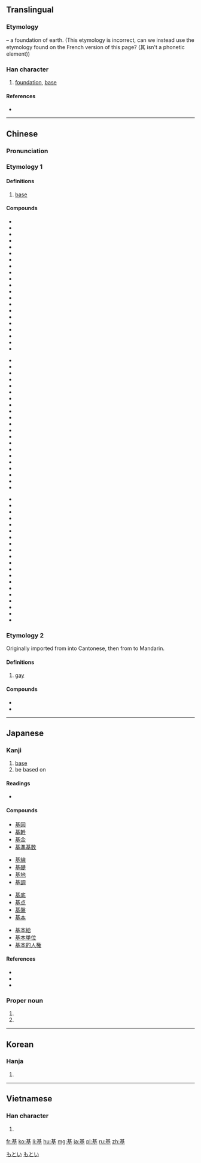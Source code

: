 ==Translingual==
{{stroke order|strokes=11}}

===Etymology===
{{Han etyl}}
{{Han compound|其|土|t2=earth|ls=psc|c1=p|c2=s}} – a foundation of earth.
(This etymology is incorrect, can we instead use the etymology found on the French version of this page? (其 isn't a phonetic element))

===Han character===
{{Han char|rn=32|rad=土|as=08|sn=11|four=4410<sub>4</sub>|canj=廿金土 (TCG)|ids=⿱[[其]][[土]]}}

# [[foundation]], [[base]]

====References====
* {{Han ref|kx=0231.120|dkj=05197|dj=0468.050|hdz=10449.070|uh=57FA|ud=22522|bh=B0F2|bd=45298}}

----

==Chinese==
{{zh-forms}}

===Pronunciation===
{{zh-pron
|m=jī
|c=gei1
|h=pfs=kî
|md=
|mn=ki
|w=
|mc=y
|oc=y
|cat=n
}}

===Etymology 1===
{{rfe|lang=zh}}

====Definitions====
{{zh-hanzi}}

# [[base]]

====Compounds====
{{top3}}
* {{zh-l|基本}}
* {{zh-l|基本詞彙}}
* {{zh-l|基本單位}}
* {{zh-l|基本電荷}}
* {{zh-l|基本法}}
* {{zh-l|基本功}}
* {{zh-l|基本工資}}
* {{zh-l|基本建設}}
* {{zh-l|基本粒子}}
* {{zh-l|基本路線}}
* {{zh-l|基本矛盾}}
* {{zh-l|基本上}}
* {{zh-l|基槽}}
* {{zh-l|基層}}
* {{zh-l|基礎}}
* {{zh-l|基礎教育}}
* {{zh-l|基礎科學}}
* {{zh-l|基礎課}}
* {{zh-l|基礎設施}}
* {{zh-l|基地}}
* {{zh-l|基點}}
{{mid3}}
* {{zh-l|基調}}
* {{zh-l|基督}}
* {{zh-l|基督教}}
* {{zh-l|基爾}}
* {{zh-l|基爾庫克}}
* {{zh-l|基爾特}}
* {{zh-l|基肥}}
* {{zh-l|基輔}}
* {{zh-l|基幹}}
* {{zh-l|基極}}
* {{zh-l|基價}}
* {{zh-l|基建}}
* {{zh-l|基腳}}
* {{zh-l|基金}}
* {{zh-l|基坑}}
* {{zh-l|基里巴斯}}
* {{zh-l|基里科}}
* {{zh-l|基隆}}
* {{zh-l|基律納}}
* {{zh-l|基馬爾}}
* {{zh-l|基諾族}}
{{mid3}}
* {{zh-l|基期}}
* {{zh-l|基色}}
* {{zh-l|基石}}
* {{zh-l|基數}}
* {{zh-l|基蘇木}}
* {{zh-l|基態}}
* {{zh-l|基團}}
* {{zh-l|基希訥烏}}
* {{zh-l|基線}}
* {{zh-l|基性岩}}
* {{zh-l|基岩}}
* {{zh-l|基業}}
* {{zh-l|基因}}
* {{zh-l|基因工程}}
* {{zh-l|基音}}
* {{zh-l|基於}}
* {{zh-l|基址}}
* {{zh-l|基質}}
* {{zh-l|基準}}
* {{zh-l|迦太基}}
{{bottom}}

===Etymology 2===
Originally imported from {{etyl|en|yue}} into Cantonese, then from {{etyl|yue|cmn}} to Mandarin.

====Definitions====
{{zh-hanzi}}

# {{cx|slang|lang=zh}} [[gay]]

====Compounds====
* {{zh-l|搞基}}
* {{zh-l|基友}}

----

==Japanese==

===Kanji===
{{ja-kanji|grade=5|rs=土08}}

# [[base]]
# be based on

====Readings====
* {{ja-readings|kanon=[[き]] (ki)|goon=[[こ]] (ko)|kun=[[もとい]] (motoi), [[もと]] (moto), [[もとづく]] (motodzuku)|nadzuke=[[のり]] (nori), [[はじむ]] (hajimu), [[はじめ]] (hajime), [[もと]] (moto), [[もとい]] (motoi)}}

====Compounds====
{{top4}}
* [[基因]]
* [[基幹]]
* [[基金]]
* [[基準基数]]
{{mid4}}
* [[基線]]
* [[基礎]]
* [[基地]]
* [[基調]]
{{mid4}}
* [[基底]]
* [[基点]]
* [[基盤]]
* [[基本]]
{{mid4}}
* [[基本給]]
* [[基本単位]]
* [[基本的人権]]
{{bottom}}

====References====
* {{S-JIS|8AEE}}
* {{JIS|3470}}
* {{EUC-JP|BBF9}}

===Proper noun===
{{ja-pos|k|proper|hira=もとい|rom=Motoi}}

# {{given name|male|lang=ja}}
# {{surname|lang=ja}}

[[Category:Japanese male given names|もとい]]
[[Category:Japanese surnames|もとい]]

----

==Korean==

===Hanja===
{{ko-hanja|hangeul=기|rv=gi|mr=ki}}

# {{defn|lang=ko|sort=土08}}

----

==Vietnamese==

===Han character===
{{vi-hantu|[[cơ]]|rs=土08}}

# {{defn|lang=vi|sort=土08}}

[[fr:基]]
[[ko:基]]
[[li:基]]
[[hu:基]]
[[mg:基]]
[[ja:基]]
[[pl:基]]
[[ru:基]]
[[zh:基]]